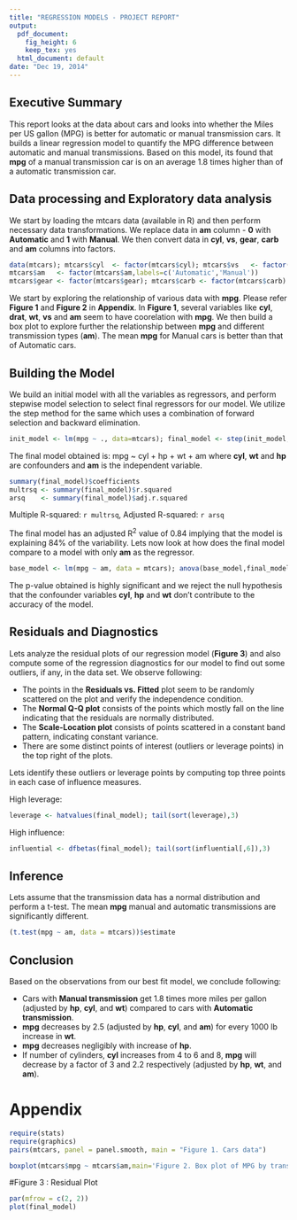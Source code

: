 ```yaml
---
title: "REGRESSION MODELS - PROJECT REPORT"
output:
  pdf_document:
    fig_height: 6
    keep_tex: yes
  html_document: default
date: "Dec 19, 2014"
---
```


## Executive Summary

This report looks at the data about cars and looks into whether the Miles per US gallon (MPG) is better for automatic or manual transmission cars. It builds a linear regression model to quantify the MPG difference between automatic and manual transmissions. Based on this model, its found that **mpg** of a manual transmission car is on an average 1.8 times higher than of a automatic transmission car.

## Data processing and Exploratory data analysis

We start by loading the mtcars data (available in R) and then perform necessary data transformations. We replace data in **am** column - **0** with **Automatic** and **1** with **Manual**. We then convert data in **cyl**, **vs**, **gear**, **carb** and **am** columns into factors.

```r
data(mtcars); mtcars$cyl  <- factor(mtcars$cyl); mtcars$vs   <- factor(mtcars$vs)
mtcars$am   <- factor(mtcars$am,labels=c('Automatic','Manual'))
mtcars$gear <- factor(mtcars$gear); mtcars$carb <- factor(mtcars$carb)
```
We start by exploring the relationship of various data with **mpg**. Please refer **Figure 1** and **Figure 2** in **Appendix**. In **Figure 1**, several variables like **cyl**, **drat**, **wt**, **vs** and **am** seem to have coorelation with **mpg**. We then build a box plot to explore further the relationship between **mpg** and different transmission types (**am**). The mean **mpg** for Manual cars is better than that of Automatic cars. 

## Building the Model

We build an initial model with all the variables as regressors, and perform stepwise model selection to select final regressors for our model. We utilize the step method for the same which uses a combination of forward selection and backward elimination. 

```r
init_model <- lm(mpg ~ ., data=mtcars); final_model <- step(init_model, direction="both")
```

The final model obtained is: mpg ~ cyl + hp + wt + am
where **cyl**, **wt** and **hp** are confounders and **am** is the independent variable.
```r
summary(final_model)$coefficients
multrsq <- summary(final_model)$r.squared
arsq    <- summary(final_model)$adj.r.squared
```
Multiple R-squared:  `r multrsq`, Adjusted R-squared:  `r arsq` 

The final model has an adjusted R^2^ value of 0.84 implying that the model is explaining 84% of the variability. Lets now look at how does the final model compare to a model with only **am** as the regressor.

```r
base_model <- lm(mpg ~ am, data = mtcars); anova(base_model,final_model)
```
The p-value obtained is highly significant and we reject the null hypothesis that the confounder variables **cyl**, **hp** and **wt** don’t contribute to the accuracy of the model.

## Residuals and Diagnostics

Lets analyze the residual plots of our regression model (**Figure 3**) and also compute some of the regression diagnostics for our model to find out some outliers, if any, in the data set. We observe following:

- The points in the **Residuals vs. Fitted** plot seem to be randomly scattered on the plot and verify the independence condition.
- The **Normal Q-Q plot** consists of the points which mostly fall on the line indicating that the residuals are normally distributed.
- The **Scale-Location plot** consists of points scattered in a constant band pattern, indicating constant variance.
- There are some distinct points of interest (outliers or leverage points) in the top right of the plots.

Lets identify these outliers or leverage points by computing top three points in each case of influence measures.

High leverage:
```r
leverage <- hatvalues(final_model); tail(sort(leverage),3)
```
High influence:
```r
influential <- dfbetas(final_model); tail(sort(influential[,6]),3)
```

## Inference
Lets assume that the transmission data has a normal distribution and perform a t-test. The mean **mpg** manual and automatic transmissions are significantly different.
```r
(t.test(mpg ~ am, data = mtcars))$estimate
```
## Conclusion
Based on the observations from our best fit model, we conclude following:

- Cars with **Manual transmission** get 1.8 times more miles per gallon  (adjusted by **hp**, **cyl**, and **wt**) compared to cars with **Automatic transmission**.
- **mpg** decreases by 2.5 (adjusted by **hp**, **cyl**, and **am**) for every 1000 lb increase in **wt**.
- **mpg** decreases negligibly with increase of **hp**.
- If number of cylinders, **cyl** increases from 4 to 6 and 8, **mpg** will decrease by a factor of 3 and 2.2 respectively (adjusted by **hp**, **wt**, and **am**). 

# Appendix

```r
require(stats)
require(graphics)
pairs(mtcars, panel = panel.smooth, main = "Figure 1. Cars data")
```

```r
boxplot(mtcars$mpg ~ mtcars$am,main='Figure 2. Box plot of MPG by transmission types', xlab='Transmission Type', ylab='MPG')
```

#Figure 3  : Residual Plot


```r
par(mfrow = c(2, 2))
plot(final_model)
```